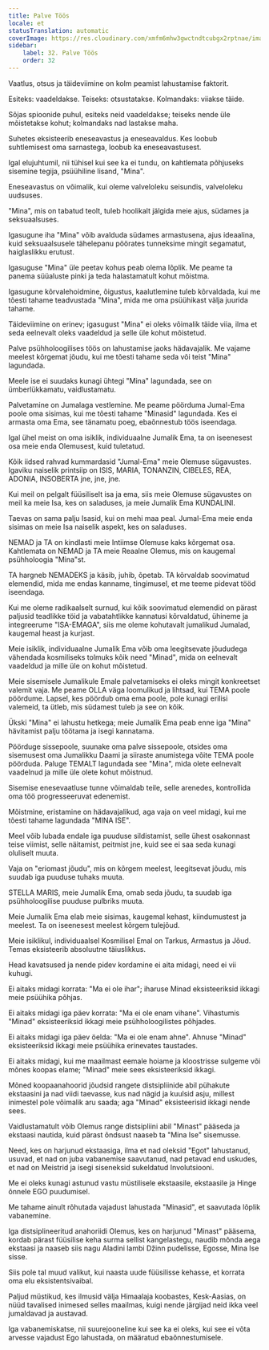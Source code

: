 ```yaml
---
title: Palve Töös
locale: et
statusTranslation: automatic
coverImage: https://res.cloudinary.com/xmfm6mhw3gwctndtcubgx2rptnae/image/upload/v1740468922/small_cover_tratado_de_psicologia_revolucionaria_a4c0dca4e0.webp
sidebar:
    label: 32. Palve Töös
    order: 32
---
```

Vaatlus, otsus ja täideviimine on kolm peamist lahustamise faktorit.

Esiteks: vaadeldakse. Teiseks: otsustatakse. Kolmandaks: viiakse täide.

Sõjas spioonide puhul, esiteks neid vaadeldakse; teiseks nende üle mõistetakse kohut; kolmandaks nad lastakse maha.

Suhetes eksisteerib eneseavastus ja eneseavaldus. Kes loobub suhtlemisest oma sarnastega, loobub ka eneseavastusest.

Igal elujuhtumil, nii tühisel kui see ka ei tundu, on kahtlemata põhjuseks sisemine tegija, psüühiline lisand, "Mina".

Eneseavastus on võimalik, kui oleme valveloleku seisundis, valveloleku uudsuses.

"Mina", mis on tabatud teolt, tuleb hoolikalt jälgida meie ajus, südames ja seksuaalsuses.

Igasugune iha "Mina" võib avalduda südames armastusena, ajus ideaalina, kuid seksuaalsusele tähelepanu pöörates tunneksime mingit segamatut, haiglaslikku erutust.

Igasuguse "Mina" üle peetav kohus peab olema lõplik. Me peame ta panema süüaluste pinki ja teda halastamatult kohut mõistma.

Igasugune kõrvalehoidmine, õigustus, kaalutlemine tuleb kõrvaldada, kui me tõesti tahame teadvustada "Mina", mida me oma psüühikast välja juurida tahame.

Täideviimine on erinev; igasugust "Mina" ei oleks võimalik täide viia, ilma et seda eelnevalt oleks vaadeldud ja selle üle kohut mõistetud.

Palve psühholoogilises töös on lahustamise jaoks hädavajalik. Me vajame meelest kõrgemat jõudu, kui me tõesti tahame seda või teist "Mina" lagundada.

Meele ise ei suudaks kunagi ühtegi "Mina" lagundada, see on ümberlükkamatu, vaidlustamatu.

Palvetamine on Jumalaga vestlemine. Me peame pöörduma Jumal-Ema poole oma sisimas, kui me tõesti tahame "Minasid" lagundada. Kes ei armasta oma Ema, see tänamatu poeg, ebaõnnestub töös iseendaga.

Igal ühel meist on oma isiklik, individuaalne Jumalik Ema, ta on iseenesest osa meie enda Olemusest, kuid tuletatud.

Kõik iidsed rahvad kummardasid "Jumal-Ema" meie Olemuse sügavustes. Igaviku naiselik printsiip on ISIS, MARIA, TONANZIN, CIBELES, REA, ADONIA, INSOBERTA jne, jne, jne.

Kui meil on pelgalt füüsiliselt isa ja ema, siis meie Olemuse sügavustes on meil ka meie Isa, kes on saladuses, ja meie Jumalik Ema KUNDALINI.

Taevas on sama palju Isasid, kui on mehi maa peal. Jumal-Ema meie enda sisimas on meie Isa naiselik aspekt, kes on saladuses.

NEMAD ja TA on kindlasti meie Intiimse Olemuse kaks kõrgemat osa. Kahtlemata on NEMAD ja TA meie Reaalne Olemus, mis on kaugemal psühholoogia "Mina"st.

TA hargneb NEMADEKS ja käsib, juhib, õpetab. TA kõrvaldab soovimatud elemendid, mida me endas kanname, tingimusel, et me teeme pidevat tööd iseendaga.

Kui me oleme radikaalselt surnud, kui kõik soovimatud elemendid on pärast paljusid teadlikke töid ja vabatahtlikke kannatusi kõrvaldatud, ühineme ja integreerume "ISA-EMAGA", siis me oleme kohutavalt jumalikud Jumalad, kaugemal heast ja kurjast.

Meie isiklik, individuaalne Jumalik Ema võib oma leegitsevate jõududega vähendada kosmiliseks tolmuks kõik need "Minad", mida on eelnevalt vaadeldud ja mille üle on kohut mõistetud.

Meie sisemisele Jumalikule Emale palvetamiseks ei oleks mingit konkreetset valemit vaja. Me peame OLLA väga loomulikud ja lihtsad, kui TEMA poole pöördume. Lapsel, kes pöördub oma ema poole, pole kunagi erilisi valemeid, ta ütleb, mis südamest tuleb ja see on kõik.

Ükski "Mina" ei lahustu hetkega; meie Jumalik Ema peab enne iga "Mina" hävitamist palju töötama ja isegi kannatama.

Pöörduge sissepoole, suunake oma palve sissepoole, otsides oma sisemusest oma Jumalikku Daami ja siiraste anumistega võite TEMA poole pöörduda. Paluge TEMALT lagundada see "Mina", mida olete eelnevalt vaadelnud ja mille üle olete kohut mõistnud.

Sisemise enesevaatluse tunne võimaldab teile, selle arenedes, kontrollida oma töö progresseeruvat edenemist.

Mõistmine, eristamine on hädavajalikud, aga vaja on veel midagi, kui me tõesti tahame lagundada "MINA ISE".

Meel võib lubada endale iga puuduse sildistamist, selle ühest osakonnast teise viimist, selle näitamist, peitmist jne, kuid see ei saa seda kunagi oluliselt muuta.

Vaja on "eriomast jõudu", mis on kõrgem meelest, leegitsevat jõudu, mis suudab iga puuduse tuhaks muuta.

STELLA MARIS, meie Jumalik Ema, omab seda jõudu, ta suudab iga psühholoogilise puuduse pulbriks muuta.

Meie Jumalik Ema elab meie sisimas, kaugemal kehast, kiindumustest ja meelest. Ta on iseenesest meelest kõrgem tulejõud.

Meie isiklikul, individuaalsel Kosmilisel Emal on Tarkus, Armastus ja Jõud. Temas eksisteerib absoluutne täiuslikkus.

Head kavatsused ja nende pidev kordamine ei aita midagi, need ei vii kuhugi.

Ei aitaks midagi korrata: "Ma ei ole ihar"; iharuse Minad eksisteeriksid ikkagi meie psüühika põhjas.

Ei aitaks midagi iga päev korrata: "Ma ei ole enam vihane". Vihastumis "Minad" eksisteeriksid ikkagi meie psühholoogilistes põhjades.

Ei aitaks midagi iga päev öelda: "Ma ei ole enam ahne". Ahnuse "Minad" eksisteeriksid ikkagi meie psüühika erinevates taustades.

Ei aitaks midagi, kui me maailmast eemale hoiame ja kloostrisse sulgeme või mõnes koopas elame; "Minad" meie sees eksisteeriksid ikkagi.

Mõned koopaanahoorid jõudsid rangete distsipliinide abil pühakute ekstaasini ja nad viidi taevasse, kus nad nägid ja kuulsid asju, millest inimestel pole võimalik aru saada; aga "Minad" eksisteerisid ikkagi nende sees.

Vaidlustamatult võib Olemus range distsipliini abil "Minast" pääseda ja ekstaasi nautida, kuid pärast õndsust naaseb ta "Mina Ise" sisemusse.

Need, kes on harjunud ekstaasiga, ilma et nad oleksid "Egot" lahustanud, usuvad, et nad on juba vabanemise saavutanud, nad petavad end uskudes, et nad on Meistrid ja isegi siseneksid sukeldatud Involutsiooni.

Me ei oleks kunagi astunud vastu müstilisele ekstaasile, ekstaasile ja Hinge õnnele EGO puudumisel.

Me tahame ainult rõhutada vajadust lahustada "Minasid", et saavutada lõplik vabanemine.

Iga distsiplineeritud anahoriidi Olemus, kes on harjunud "Minast" pääsema, kordab pärast füüsilise keha surma sellist kangelastegu, naudib mõnda aega ekstaasi ja naaseb siis nagu Aladini lambi Džinn pudelisse, Egosse, Mina Ise sisse.

Siis pole tal muud valikut, kui naasta uude füüsilisse kehasse, et korrata oma elu eksistentsivaibal.

Paljud müstikud, kes ilmusid välja Himaalaja koobastes, Kesk-Aasias, on nüüd tavalised inimesed selles maailmas, kuigi nende järgijad neid ikka veel jumaldavad ja austavad.

Iga vabanemiskatse, nii suurejooneline kui see ka ei oleks, kui see ei võta arvesse vajadust Ego lahustada, on määratud ebaõnnestumisele.

